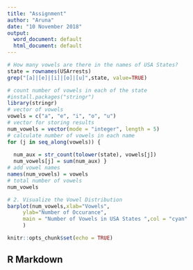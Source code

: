 ---
title: "Assignment"
author: "Aruna"
date: "10 November 2018"
output:
  word_document: default
  html_document: default
---
```{r}
# How many vowels are there in the names of USA States?
state = rownames(USArrests)
grep("[a]|[e]|[i]|[o]|[u]",state, value=TRUE)
```
```{r}
# count number of vowels in each of the state
#install.packages("stringr")
library(stringr)
# vector of vowels
vowels = c("a", "e", "i", "o", "u")
# vector for storing results
num_vowels = vector(mode = "integer", length = 5)
# calculate number of vowels in each name
for (j in seq_along(vowels)) {
  
  num_aux = str_count(tolower(state), vowels[j])
  num_vowels[j] = sum(num_aux) }
# add vowel names
names(num_vowels) = vowels
# total number of vowels
num_vowels
```
```{r}
# 2. Visualize the Vowel Distribution
barplot(num_vowels,xlab="Vowels",
     ylab="Number of Occurance",
     main = "Number of Vowels in USA States ",col = "cyan"
     )
```

```{r setup, include=FALSE}
knitr::opts_chunk$set(echo = TRUE)
```

## R Markdown
